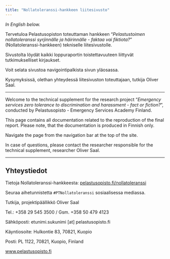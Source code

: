```yaml
---
title: "Nollatoleranssi-hankkeen liitesivusto"
---
```


*In English below.*

Tervetuloa Pelastusopiston toteuttaman hankkeen "*Pelastustoimen nollatoleranssi syrjinnälle ja häirinnälle - faktaa vai fiktiota?*" (Nollatoleranssi-hankkeen) tekniselle liitesivustolle.

Sivustolta löydät kaikki loppuraportin toistettavuuteen liittyvät tutkimukselliset kirjaukset.

Voit selata sivustoa navigointipalkista sivun yläosassa.

Kysymyksissä, olethan yhteydessä liitesivuston toteuttajaan, tutkija Oliver Saal.

------------------------------------------------------------------------

Welcome to the technical supplement for the research project "*Emergency services zero tolerance to discrimination and harassment - fact or fiction?*", conducted by Pelastusopisto - Emergency Services Academy Finland.

This page contains all documentation related to the reproduction of the final report. Please note, that the documentation is produced in Finnish only.

Navigate the page from the navigation bar at the top of the site.

In case of questions, please contact the researcher responsible for the technical supplement, researcher Oliver Saal.

------------------------------------------------------------------------

## Yhteystiedot {.unnumbered}

Tietoja Nollatoleranssi-hankkeesta: [pelastusopisto.fi/nollatoleranssi](https://www.pelastusopisto.fi/nollatoleranssi)

Seuraa aihetunnistetta `#PTNollatoleranssi` sosiaalisessa mediassa.

Tutkija, projektipäällikkö Oliver Saal

Tel.: +358 29 545 3500 / Gsm. +358 50 479 4123

Sähköposti: etunimi.sukunimi \[at\] pelastusopisto.fi

Käyntiosoite: Hulkontie 83, 70821, Kuopio

Posti: PL 1122, 70821, Kuopio, Finland

[www.pelastusopisto.fi](https://www.pelastusopisto.fi)
